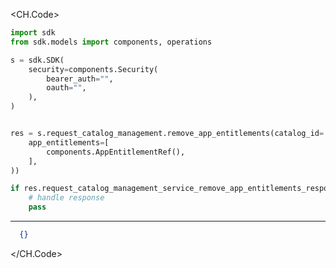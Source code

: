 
<CH.Code>
```python RemoveAppEntitlements.py
import sdk
from sdk.models import components, operations

s = sdk.SDK(
    security=components.Security(
        bearer_auth="",
        oauth="",
    ),
)


res = s.request_catalog_management.remove_app_entitlements(catalog_id='string', request_catalog_management_service_remove_app_entitlements_request=components.RequestCatalogManagementServiceRemoveAppEntitlementsRequest(
    app_entitlements=[
        components.AppEntitlementRef(),
    ],
))

if res.request_catalog_management_service_remove_app_entitlements_response is not None:
    # handle response
    pass
```
---

```json Example Response
  {}
```
</CH.Code>
